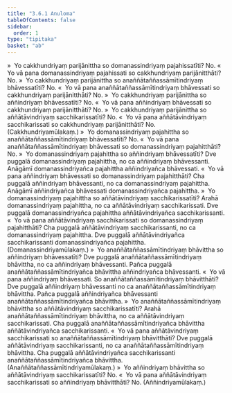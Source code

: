 ```yaml
---
title: "3.6.1 Anuloma"
tableOfContents: false
sidebar:
  order: 1
type: "tipitaka"
basket: "ab"
---
```



<DynamicBreadcrumb />

<Division number="475">

<Paragraph number="4335">
»  Yo cakkhundriyaṃ parijānittha so domanassindriyaṃ pajahissatīti? No.
</Paragraph>

<Paragraph number="4336">
«  Yo vā pana domanassindriyaṃ pajahissati so cakkhundriyaṃ parijānitthāti? No.
</Paragraph>

<Paragraph number="4337">
»  Yo cakkhundriyaṃ parijānittha so anaññātaññassāmītindriyaṃ bhāvessatīti? No.
</Paragraph>

<Paragraph number="4338">
«  Yo vā pana anaññātaññassāmītindriyaṃ bhāvessati so cakkhundriyaṃ parijānitthāti? No.
</Paragraph>

<Paragraph number="4339">
»  Yo cakkhundriyaṃ parijānittha so aññindriyaṃ bhāvessatīti? No.
</Paragraph>

<Paragraph number="4340">
«  Yo vā pana aññindriyaṃ bhāvessati so cakkhundriyaṃ parijānitthāti? No.
</Paragraph>

<Paragraph number="4341">
»  Yo cakkhundriyaṃ parijānittha so aññātāvindriyaṃ sacchikarissatīti? No.
</Paragraph>

<Paragraph number="4342">
«  Yo vā pana aññātāvindriyaṃ sacchikarissati so cakkhundriyaṃ parijānitthāti? No. (Cakkhundriyamūlakaṃ.)
</Paragraph>

</Division>
<Division number="476">

<Paragraph number="4343">
»  Yo domanassindriyaṃ pajahittha so anaññātaññassāmītindriyaṃ bhāvessatīti? No.
</Paragraph>

<Paragraph number="4344">
«  Yo vā pana anaññātaññassāmītindriyaṃ bhāvessati so domanassindriyaṃ pajahitthāti? No.
</Paragraph>

<Paragraph number="4345">
»  Yo domanassindriyaṃ pajahittha so aññindriyaṃ bhāvessatīti?
</Paragraph>

<Paragraph number="4346">
Dve puggalā domanassindriyaṃ pajahittha, no ca aññindriyaṃ bhāvessanti. Anāgāmī domanassindriyañca pajahittha aññindriyañca bhāvessati.
</Paragraph>

<Paragraph number="4347">
«  Yo vā pana aññindriyaṃ bhāvessati so domanassindriyaṃ pajahitthāti?
</Paragraph>

<Paragraph number="4348">
Cha puggalā aññindriyaṃ bhāvessanti, no ca domanassindriyaṃ pajahittha. Anāgāmī aññindriyañca bhāvessati domanassindriyañca pajahittha.
</Paragraph>

<Paragraph number="4349">
»  Yo domanassindriyaṃ pajahittha so aññātāvindriyaṃ sacchikarissatīti?
</Paragraph>

<Paragraph number="4350">
Arahā domanassindriyaṃ pajahittha, no ca aññātāvindriyaṃ sacchikarissati. Dve puggalā domanassindriyañca pajahittha aññātāvindriyañca sacchikarissanti.
</Paragraph>

<Paragraph number="4351">
«  Yo vā pana aññātāvindriyaṃ sacchikarissati so domanassindriyaṃ pajahitthāti?
</Paragraph>

<Paragraph number="4352">
Cha puggalā aññātāvindriyaṃ sacchikarissanti, no ca domanassindriyaṃ pajahittha. Dve puggalā aññātāvindriyañca sacchikarissanti domanassindriyañca pajahittha. (Domanassindriyamūlakaṃ.)
</Paragraph>

</Division>
<Division number="477">

<Paragraph number="4353">
»  Yo anaññātaññassāmītindriyaṃ bhāvittha so aññindriyaṃ bhāvessatīti?
</Paragraph>

<Paragraph number="4354">
Dve puggalā anaññātaññassāmītindriyaṃ bhāvittha, no ca aññindriyaṃ bhāvessanti. Pañca puggalā anaññātaññassāmītindriyañca bhāvittha aññindriyañca bhāvessanti.
</Paragraph>

<Paragraph number="4355">
«  Yo vā pana aññindriyaṃ bhāvessati. So anaññātaññassāmītindriyaṃ bhāvitthāti?
</Paragraph>

<Paragraph number="4356">
Dve puggalā aññindriyaṃ bhāvessanti no ca anaññātaññassāmītindriyaṃ bhāvittha. Pañca puggalā aññindriyañca bhāvessanti anaññātaññassāmītindriyañca bhāvittha.
</Paragraph>

<Paragraph number="4357">
»  Yo anaññātaññassāmītindriyaṃ bhāvittha so aññātāvindriyaṃ sacchikarissatīti?
</Paragraph>

<Paragraph number="4358">
Arahā anaññātaññassāmītindriyaṃ bhāvittha, no ca aññātāvindriyaṃ sacchikarissati. Cha puggalā anaññātaññassāmītindriyañca bhāvittha aññātāvindriyañca sacchikarissanti.
</Paragraph>

<Paragraph number="4359">
«  Yo vā pana aññātāvindriyaṃ sacchikarissati so anaññātaññassāmītindriyaṃ bhāvitthāti?
</Paragraph>

<Paragraph number="4360">
Dve puggalā aññātāvindriyaṃ sacchikarissanti, no ca anaññātaññassāmītindriyaṃ bhāvittha. Cha puggalā aññātāvindriyañca sacchikarissanti anaññātaññassāmītindriyañca bhāvittha. (Anaññātaññassāmītindriyamūlakaṃ.)
</Paragraph>

</Division>
<Division number="478">

<Paragraph number="4361">
»  Yo aññindriyaṃ bhāvittha so aññātāvindriyaṃ sacchikarissatīti? No.
</Paragraph>

<Paragraph number="4362">
«  Yo vā pana aññātāvindriyaṃ sacchikarissati so aññindriyaṃ bhāvitthāti? No. (Aññindriyamūlakaṃ.)
</Paragraph>
</Division>